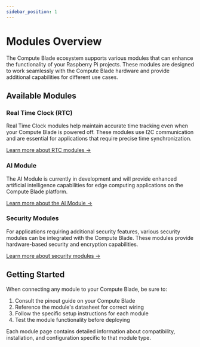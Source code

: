 ```yaml
---
sidebar_position: 1
---
```


# Modules Overview

The Compute Blade ecosystem supports various modules that can enhance the functionality of your Raspberry Pi projects. These modules are designed to work seamlessly with the Compute Blade hardware and provide additional capabilities for different use cases.

## Available Modules

### Real Time Clock (RTC)

Real Time Clock modules help maintain accurate time tracking even when your Compute Blade is powered off. These modules use I2C communication and are essential for applications that require precise time synchronization.

[Learn more about RTC modules →](rtc)

### AI Module

The AI Module is currently in development and will provide enhanced artificial intelligence capabilities for edge computing applications on the Compute Blade platform.

[Learn more about the AI Module →](ai)

### Security Modules

For applications requiring additional security features, various security modules can be integrated with the Compute Blade. These modules provide hardware-based security and encryption capabilities.

[Learn more about security modules →](zimkey4)

## Getting Started

When connecting any module to your Compute Blade, be sure to:

1. Consult the pinout guide on your Compute Blade
2. Reference the module's datasheet for correct wiring
3. Follow the specific setup instructions for each module
4. Test the module functionality before deploying

Each module page contains detailed information about compatibility, installation, and configuration specific to that module type.
